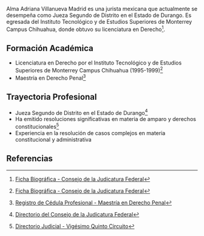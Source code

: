Alma Adriana Villanueva Madrid es una jurista mexicana que actualmente se desempeña como Jueza Segundo de Distrito en el Estado de Durango. Es egresada del Instituto Tecnológico y de Estudios Superiores de Monterrey Campus Chihuahua, donde obtuvo su licenciatura en Derecho[^1].

## Formación Académica

- Licenciatura en Derecho por el Instituto Tecnológico y de Estudios Superiores de Monterrey Campus Chihuahua (1995-1999)[^1]
- Maestría en Derecho Penal[^2]

## Trayectoria Profesional

- Jueza Segundo de Distrito en el Estado de Durango[^3]
- Ha emitido resoluciones significativas en materia de amparo y derechos constitucionales[^4]
- Experiencia en la resolución de casos complejos en materia constitucional y administrativa

## Referencias

[^1]: [Ficha Biográfica - Consejo de la Judicatura Federal](https://w3.cjf.gob.mx/sevie_page/busquedas/Consultas/index_ficha.asp?exp=56781)
[^2]: [Registro de Cédula Profesional - Maestría en Derecho Penal](https://www.buholegal.com/6545256/)
[^3]: [Directorio del Consejo de la Judicatura Federal](https://www.cjf.gob.mx/DIrectorios/lstfundep.aspx?cv_x=893)
[^4]: [Directorio Judicial - Vigésimo Quinto Circuito](https://www.cjf.gob.mx/DIrectorios/OJintcirc.aspx?cir=25)
